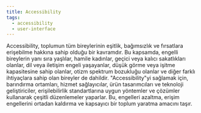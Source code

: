 ```yaml
---
title: Accessibility
tags:
  - accessibility
  - user-interface
---
```


Accessibility, toplumun tüm bireylerinin eşitlik, bağımsızlık ve fırsatlara erişebilme hakkına sahip olduğu bir kavramdır. Bu kapsamda, engelli bireylerin yanı sıra yaşlılar, hamile kadınlar, geçici veya kalıcı sakatlıkları olanlar, dil veya iletişim engeli yaşayanlar, düşük görme veya işitme kapasitesine sahip olanlar, otizm spektrum bozukluğu olanlar ve diğer farklı ihtiyaçlara sahip olan bireyler de dahildir. &quot;Accessibility&quot;yi sağlamak için, barındırma ortamları, hizmet sağlayıcılar, ürün tasarımcıları ve teknoloji geliştiriciler, erişilebilirlik standartlarına uygun yöntemler ve çözümler kullanarak çeşitli düzenlemeler yaparlar. Bu, engelleri azaltma, erişim engellerini ortadan kaldırma ve kapsayıcı bir toplum yaratma amacını taşır.
